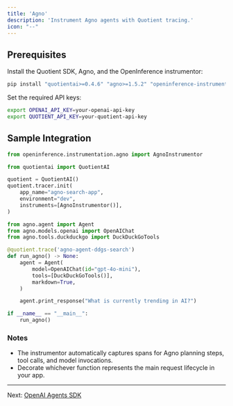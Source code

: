 ```yaml
---
title: 'Agno'
description: 'Instrument Agno agents with Quotient tracing.'
icon: "--"
---
```


## Prerequisites

Install the Quotient SDK, Agno, and the OpenInference instrumentor:

```bash
pip install "quotientai>=0.4.6" "agno>=1.5.2" "openinference-instrumentation-agno==0.1.10"
```

Set the required API keys:

```bash
export OPENAI_API_KEY=your-openai-api-key
export QUOTIENT_API_KEY=your-quotient-api-key
```

## Sample Integration

```python quotient_trace_agno.py
from openinference.instrumentation.agno import AgnoInstrumentor

from quotientai import QuotientAI

quotient = QuotientAI()
quotient.tracer.init(
    app_name="agno-search-app",
    environment="dev",
    instruments=[AgnoInstrumentor()],
)

from agno.agent import Agent
from agno.models.openai import OpenAIChat
from agno.tools.duckduckgo import DuckDuckGoTools

@quotient.trace('agno-agent-ddgs-search')
def run_agno() -> None:
    agent = Agent(
        model=OpenAIChat(id="gpt-4o-mini"),
        tools=[DuckDuckGoTools()],
        markdown=True,
    )

    agent.print_response("What is currently trending in AI?")

if __name__ == "__main__":
    run_agno()
```

### Notes

* The instrumentor automatically captures spans for Agno planning steps, tool calls, and model invocations.
* Decorate whichever function represents the main request lifecycle in your app.

---

Next: [OpenAI Agents SDK](./openai-agents-sdk)

